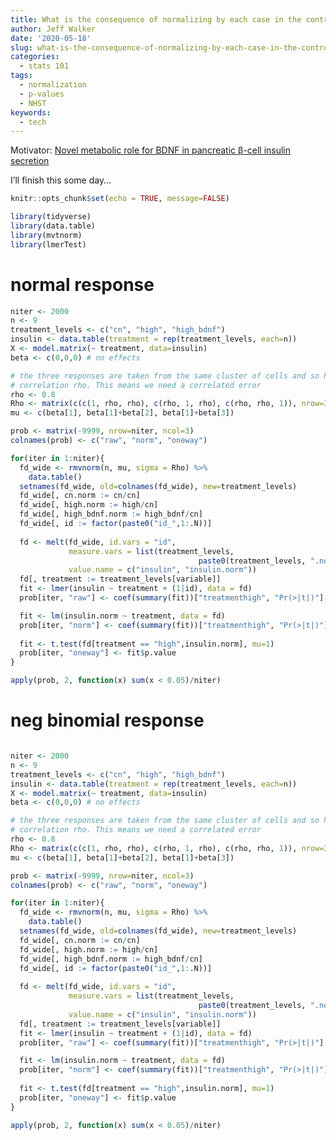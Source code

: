 ```yaml
---
title: What is the consequence of normalizing by each case in the control?
author: Jeff Walker
date: '2020-05-18'
slug: what-is-the-consequence-of-normalizing-by-each-case-in-the-control
categories:
  - stats 101
tags:
  - normalization
  - p-values
  - NHST
keywords:
  - tech
---
```

Motivator: [Novel metabolic role for BDNF in pancreatic β-cell insulin secretion](https://www.nature.com/articles/s41467-020-15833-5)

I'll finish this some day...

```r
knitr::opts_chunk$set(echo = TRUE, message=FALSE)

library(tidyverse)
library(data.table)
library(mvtnorm)
library(lmerTest)
```

# normal response
```r
niter <- 2000
n <- 9
treatment_levels <- c("cn", "high", "high_bdnf")
insulin <- data.table(treatment = rep(treatment_levels, each=n))
X <- model.matrix(~ treatment, data=insulin)
beta <- c(0,0,0) # no effects

# the three responses are taken from the same cluster of cells and so have expected
# correlation rho. This means we need a correlated error
rho <- 0.8
Rho <- matrix(c(c(1, rho, rho), c(rho, 1, rho), c(rho, rho, 1)), nrow=3)
mu <- c(beta[1], beta[1]+beta[2], beta[1]+beta[3])

prob <- matrix(-9999, nrow=niter, ncol=3)
colnames(prob) <- c("raw", "norm", "oneway")

for(iter in 1:niter){
  fd_wide <- rmvnorm(n, mu, sigma = Rho) %>%
    data.table()
  setnames(fd_wide, old=colnames(fd_wide), new=treatment_levels)
  fd_wide[, cn.norm := cn/cn]
  fd_wide[, high.norm := high/cn]
  fd_wide[, high_bdnf.norm := high_bdnf/cn]
  fd_wide[, id := factor(paste0("id_",1:.N))]
  
  fd <- melt(fd_wide, id.vars = "id",
             measure.vars = list(treatment_levels,
                                          paste0(treatment_levels, ".norm")),
             value.name = c("insulin", "insulin.norm"))
  fd[, treatment := treatment_levels[variable]]
  fit <- lmer(insulin ~ treatment + (1|id), data = fd)
  prob[iter, "raw"] <- coef(summary(fit))["treatmenthigh", "Pr(>|t|)"]

  fit <- lm(insulin.norm ~ treatment, data = fd)
  prob[iter, "norm"] <- coef(summary(fit))["treatmenthigh", "Pr(>|t|)"]
  
  fit <- t.test(fd[treatment == "high",insulin.norm], mu=1)
  prob[iter, "oneway"] <- fit$p.value
}

apply(prob, 2, function(x) sum(x < 0.05)/niter)
```

# neg binomial response

```r

```


```r
niter <- 2000
n <- 9
treatment_levels <- c("cn", "high", "high_bdnf")
insulin <- data.table(treatment = rep(treatment_levels, each=n))
X <- model.matrix(~ treatment, data=insulin)
beta <- c(0,0,0) # no effects

# the three responses are taken from the same cluster of cells and so have expected
# correlation rho. This means we need a correlated error
rho <- 0.8
Rho <- matrix(c(c(1, rho, rho), c(rho, 1, rho), c(rho, rho, 1)), nrow=3)
mu <- c(beta[1], beta[1]+beta[2], beta[1]+beta[3])

prob <- matrix(-9999, nrow=niter, ncol=3)
colnames(prob) <- c("raw", "norm", "oneway")

for(iter in 1:niter){
  fd_wide <- rmvnorm(n, mu, sigma = Rho) %>%
    data.table()
  setnames(fd_wide, old=colnames(fd_wide), new=treatment_levels)
  fd_wide[, cn.norm := cn/cn]
  fd_wide[, high.norm := high/cn]
  fd_wide[, high_bdnf.norm := high_bdnf/cn]
  fd_wide[, id := factor(paste0("id_",1:.N))]
  
  fd <- melt(fd_wide, id.vars = "id",
             measure.vars = list(treatment_levels,
                                          paste0(treatment_levels, ".norm")),
             value.name = c("insulin", "insulin.norm"))
  fd[, treatment := treatment_levels[variable]]
  fit <- lmer(insulin ~ treatment + (1|id), data = fd)
  prob[iter, "raw"] <- coef(summary(fit))["treatmenthigh", "Pr(>|t|)"]

  fit <- lm(insulin.norm ~ treatment, data = fd)
  prob[iter, "norm"] <- coef(summary(fit))["treatmenthigh", "Pr(>|t|)"]
  
  fit <- t.test(fd[treatment == "high",insulin.norm], mu=1)
  prob[iter, "oneway"] <- fit$p.value
}

apply(prob, 2, function(x) sum(x < 0.05)/niter)
```

